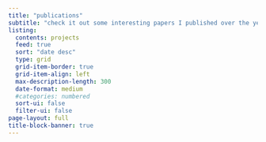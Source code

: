 ---
title: "publications"
subtitle: "check it out some interesting papers I published over the years :)" 
listing:
  contents: projects
  feed: true
  sort: "date desc"
  type: grid
  grid-item-border: true
  grid-item-align: left
  max-description-length: 300
  date-format: medium
  #categories: numbered
  sort-ui: false
  filter-ui: false
page-layout: full
title-block-banner: true
---
